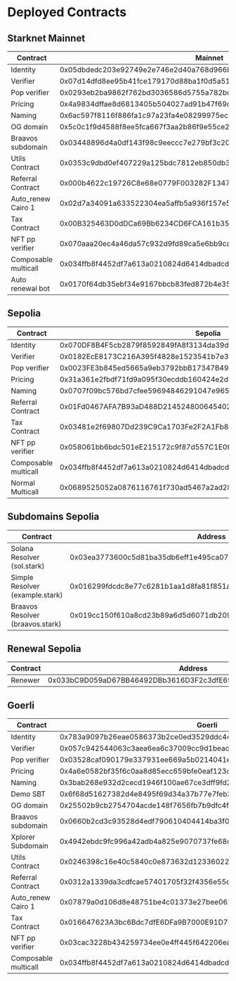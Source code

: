 # Deployed Contracts

## Starknet Mainnet

| Contract | Mainnet |
| --- | --- |
| Identity | 0x05dbdedc203e92749e2e746e2d40a768d966bd243df04a6b712e222bc040a9af |
| Verifier | 0x07d14dfd8ee95b41fce179170d88ba1f0d5a512e13aeb232f19cfeec0a88f8bf |
| Pop verifier | 0x0293eb2ba9862f762bd3036586d5755a782bd22e6f5028320f1d0405fd47bff4 |
| Pricing | 0x4a9834dffae8d6813405b504027ad91b47f69c3f58a72c1aa1b337b5fc25771 |
| Naming | 0x6ac597f8116f886fa1c97a23fa4e08299975ecaf6b598873ca6792b9bbfb678 |
| OG domain | 0x5c0c1f9d4588f8ee5fca667f3aa2b86f9e55ce22215401e937f0678afaaea3e |
| Braavos subdomain | 0x03448896d4a0df143f98c9eeccc7e279bf3c2008bda2ad2759f5b20ed263585f |
| Utils Contract | 0x0353c9dbd0ef407229a125bdc7812eb850db3b54f3beb48c53345ef2fbace3bd |
| Referral Contract | 0x000b4622c19726C8e68e0779F003282F1347CBD76235487035403B615aB40c36 |
| Auto_renew Cairo 1 | 0x02d7a34091a633522304ea5affb5a936f157e5659aa5297cae6fa24200fa12e8 |
| Tax Contract | 0x00B325463D0dDCa69Bb6234CD6FCA161b35035F14386b6403a9De208E5a1C71a |
| NFT pp verifier | 0x070aaa20ec4a46da57c932d9fd89ca5e6bb9ca3188d3df361a32306aff7d59c7 |
| Composable multicall | 0x034ffb8f4452df7a613a0210824d6414dbadcddce6c6e19bf4ddc9e22ce5f970 |
| Auto renewal bot | 0x0170f64db35ebf34e9167bbcb83fed872b4e35240eec4334342ab6612a0d6239 |


## Sepolia

| Contract | Sepolia |
| --- | --- |
| Identity | 0x070DF8B4F5cb2879f8592849fA8f3134da39d25326B8558cc9C8FE8D47EA3A90 |
| Verifier | 0x0182EcE8173C216A395f4828e1523541b7e3600bf190CB252E1a1A0cE219d184 |
| Pop verifier | 0x0023FE3b845ed5665a9eb3792bbB17347B490EE4090f855C1298d03BB5F49B49 |
| Pricing | 0x31a361e2fbdf71fd9a095f30ecddb160424e2dbfc4dd405a21c2f389b609e71 |
| Naming | 0x0707f09bc576bd7cfee59694846291047e965f4184fe13dac62c56759b3b6fa7 |
| Referral Contract | 0x01Fd0467AFA7B93aD488D21452480064540219A6fb6040Bb31393Ed707eC9A68 |
| Tax Contract | 0x03481e2f69807Dd239C9Ca1703Fe2F2A1Fb892079bB3c8114A43471eE88430e3 |
| NFT pp verifier | 0x058061bb6bdc501eE215172c9f87d557C1E0f466dC498cA81b18f998Bf1362b2 |
| Composable multicall | 0x034ffb8f4452df7a613a0210824d6414dbadcddce6c6e19bf4ddc9e22ce5f970 |
| Normal Multicall | 0x0689525052a0876116761f730ad5467a2ad284fb3f1e9502e9c24eb5742695c5 |



## Subdomains Sepolia

| Contract | Address |
| --- | --- |
| Solana Resolver (sol.stark) | 0x03ea3773600c5d81ba35db6eff1e495ca07b43346cd85143c49ccae5819febec |
| Simple Resolver (example.stark) | 0x016299fdcdc8e77c6281b1aa1d8fa81f851ab2d963387eeadd6a727e7c47498f |
| Braavos Resolver (braavos.stark) | 0x019cc150f610a8cd23b89a6d5d6071db209d4dbfde61056bd5316f99ef1c2adc |



## Renewal Sepolia

| Contract | Address |
| --- | --- |
| Renewer | 0x033bC9D059aD67BB46492DBb3616D3F2c3dfE698c32f93d92fc07a5913E728ec |


## Goerli

| Contract | Goerli |
| --- | --- |
| Identity | 0x783a9097b26eae0586373b2ce0ed3529ddc44069d1e0fbc4f66d42b69d6850d |
| Verifier | 0x057c942544063c3aea6ea6c37009cc9d1beacd750cb6801549a129c7265f0f11 |
| Pop verifier | 0x03528caf090179e337931ee669a5b0214041e1bae30d460ff07d2cea2c7a9106 |
| Pricing | 0x4a6e0582bf35f6c0aa8d85ecc659bfe0eaf123c4478d2df7bfcf964ac1976dc |
| Naming | 0x3bab268e932d2cecd1946f100ae67ce3dff9fd234119ea2f6da57d16d29fce |
| Demo SBT | 0x6f68d51627382d4e8495f69d34a37b77e7feb3e78f19f77a7ab14c4908c15ce |
| OG domain | 0x25502b9cb2754704acde148f7656fb7b9dfc4f9dace4b1cb90d36c2a08b128f |
| Braavos subdomain | 0x0660b2cd3c93528d4edf790610404414ba3f03e0d45c814d686d628583cb34de |
| Xplorer Subdomain | 0x4942ebdc9fc996a42adb4a825e9070737fe68cef32a64a616ba5528d457812e |
| Utils Contract | 0x0246398c16e40c5840c0e873632d12336022f84f16ee596c8d5eab51a90245d6 |
| Referral Contract | 0x0312a1339da3cdfcae57401705f32f4356e55c898d75df2f0db9b16f3c364ea7 |
| Auto_renew Cairo 1 | 0x07879a0d106d8e48751be4c01373e27bee0613afb0e5b8bbc569610fc0514a3a |
| Tax Contract | 0x016647623A3bc6Bdc7dfE6DFa9B7000E91D75EF2CA0D64EFd6ACcF803d4C0874 |
| NFT pp verifier | 0x03cac3228b434259734ee0e4ff445f642206ea11adace7e4f45edd2596748698 |
| Composable multicall | 0x034ffb8f4452df7a613a0210824d6414dbadcddce6c6e19bf4ddc9e22ce5f970 |


